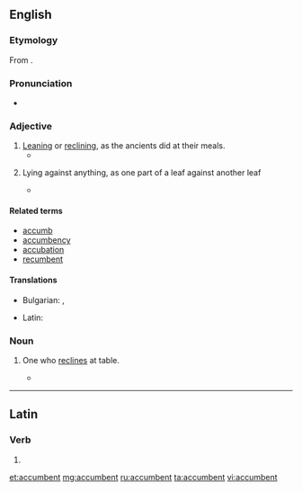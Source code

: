 ==English==

===Etymology===
From {{etyl|la}} {{term|accumbo|accumbō|I recline|lang=la}}.

===Pronunciation===
* {{IPA|/əˈkʌmbənt/}}
<!--'''ac-cumb*ent'''
aah-KUHM-bint-->

===Adjective===
{{en-adj}}

# [[leaning|Leaning]] or [[reclining]], as the ancients did at their meals.
#* {{quote-book|title=Giammaria Mosca called Padovano: a Renaissance sculptor in Italy and Poland|page=136|author=Anne Markham Schulz|year=1998|isbn=9780271016740|url=http://books.google.com/books?id=vSA5ec5eBGUC|passage=Together his '''accumbent''' pose and closed eyes denoted sleep, as an alternative to death, which the stiff, recumbent pose of previous effigies had embodied.}}
# {{botany}} Lying against anything, as one part of a leaf against another leaf
#* {{quote-book|title=British phænogamous botany|volume=5|author=William Baxter|year=1840|url=http://books.google.com/books?id=hxUAAAAAQAAJ|passage=Distinguished from other genera, with '''accumbent''' cotyledons, in the same class and order, by the entire, nearly equal ''petals''; and the dehiscent, nearly entirely ''pouch'', of 2, 1- or many-seeded cells, a broad dissepiment (septum), and nearly flat valves.}}

====Related terms====
* [[accumb]]
* [[accumbency]]
* [[accubation]]
* [[recumbent]]

====Translations====
{{trans-top|leaning or reclining}}
* Bulgarian: {{t+|bg|легнал}}, {{t+|bg|лежащ}}
{{trans-mid}}
* Latin: {{t-|la|accumbens}}
{{trans-bottom}}

===Noun===
{{en-noun}}

# {{rfv-sense}} One who [[reclines]] at table.
#* {{quote-book|by=Nikolay Aleksandrovich Dobrolyubov|chapter=What Is Oblomovisn|title=Anthology of Russian Literature from the Earliest Period to the|page=275|editor=Leo Wiener|year=1903|passage=Let us, indeed, see how the point of view has changed which was held in regard to those cultivated and glib '''accumbents''' who in former days were taken for real social workers.}}

----

==Latin==

===Verb===
{{la-verb-form|accumbent}}

# {{conjugation of|accumbo|accumbō|3|p|fut|act|ind|lang=la}}

[[et:accumbent]]
[[mg:accumbent]]
[[ru:accumbent]]
[[ta:accumbent]]
[[vi:accumbent]]
